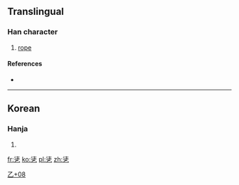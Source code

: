 ==Translingual==

===Han character===
{{Han char|rn=5|rad=乙|as=08|sn=9|four=|canj=水土弓 (EGN)|ids=⿱[[注]][[乙]]}}

# [[rope]]

====References====
* {{Han ref|kx=0084.241|dj=0171.340|hdz=10056.051|uh=4E7C|ud=20092}}

----

==Korean==

===Hanja===
{{ko-hanja|hangeul=[[줄]]|rv=jul|mr=chul|y=cwul}}

# {{defn|lang=ko|sort=乙08}}

[[Category:Korean-only CJKV Characters|乙+08]]

[[fr:乼]]
[[ko:乼]]
[[pl:乼]]
[[zh:乼]]